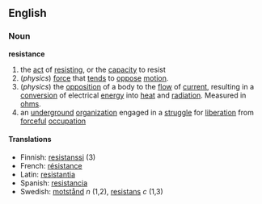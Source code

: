 ==English==
===Noun===
'''resistance'''
# the [[act]] of [[resist]]ing, or the [[capacity]] to resist
# (''physics'') [[force]] that [[tend]]s to [[oppose]] [[motion]].
# (''physics'') the [[opposition]] of a body to the [[flow]] of [[current]], resulting in a [[conversion]] of electrical [[energy]] into [[heat]] and [[radiation]]. Measured in [[ohm]]s.
# an [[underground]] [[organization]] engaged in a [[struggle]] for [[liberation]] from [[forceful]] [[occupation]]

====Translations====
*Finnish: [[resistanssi]] (3)
*French: [[résistance]]
*Latin: [[resistantia]]
*Spanish: [[resistancia]]
*Swedish: [[motstånd]] ''n'' (1,2), [[resistans]] ''c'' (1,3)